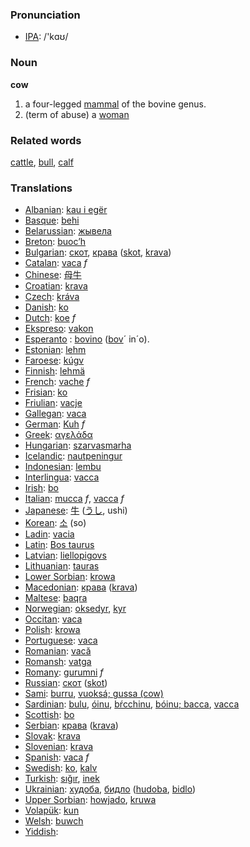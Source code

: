 === Pronunciation ===
*[[w:IPA|IPA]]: /'kɑʊ/

=== Noun ===

'''cow'''

# a four-legged [[mammal]] of the bovine genus.
# (term of abuse) a [[woman]]

=== Related words ===

[[cattle]], [[bull]], [[calf]]

=== Translations ===

*[[Albanian]]: [[kau i egër]]
*[[Basque]]: [[behi]]
*[[Belarussian]]: [[жывела]]
*[[Breton]]: [[buoc’h]]
*[[Bulgarian]]: [[скот]], [[крава]] ([[skot]], [[krava]])
*[[Catalan]]: [[vaca]] ''f''
*[[Chinese]]: [[母牛]]
*[[Croatian]]: [[krava]]
*[[Czech]]: [[kráva]]
*[[Danish]]: [[ko]]
*[[Dutch]]: [[koe]] ''f''
*[[Ekspreso]]: [[vakon]]
*[[Esperanto]] : [[bovino]] ([[bovo|bov]]´ in´o).
*[[Estonian]]: [[lehm]]
*[[Faroese]]: [[kúgv]]
*[[Finnish]]: [[lehmä]]
*[[French]]: [[vache]] ''f''
*[[Frisian]]: [[ko]]
*[[Friulian]]: [[vacje]]
*[[Gallegan]]: [[vaca]]
*[[German]]: [[Kuh]] ''f''
*[[Greek]]: [[αγελάδα]] '' ''
*[[Hungarian]]: [[szarvasmarha]]
*[[Icelandic]]: [[nautpeningur]]
*[[Indonesian]]: [[lembu]]
*[[Interlingua]]: [[vacca]]
*[[Irish]]: [[bo]]
*[[Italian]]: [[mucca]] ''f'', [[vacca]] ''f''
*[[Japanese]]: [[牛]] ([[うし]], ushi)
*[[Korean]]: [[소]] (so)
*[[Ladin]]: [[vacia]]
*[[Latin]]: [[Bos taurus]] '' ''
*[[Latvian]]: [[liellopigovs]]
*[[Lithuanian]]: [[tauras]]
*[[Lower Sorbian]]: [[krowa]]
*[[Macedonian]]: [[крава]] ([[krava]])
*[[Maltese]]: [[baqra]]
*[[Norwegian]]: [[oksedyr]], [[kyr]]
*[[Occitan]]: [[vaca]]
*[[Polish]]: [[krowa]] '' ''
*[[Portuguese]]: [[vaca]]
*[[Romanian]]: [[vacă]]
*[[Romansh]]: [[vatga]]
*[[Romany]]: [[gurumni]] ''f''
*[[Russian]]: [[скот]] ([[skot]]) '' ''
*[[Sami]]: [[burru]], [[vuoksá; gussa (cow)]]
*[[Sardinian]]: [[bulu]], [[óinu]], [[bŕcchinu]], [[bóinu; bacca]], [[vacca]]
*[[Scottish]]: [[bo]]
*[[Serbian]]: [[крава]] ([[krava]])
*[[Slovak]]: [[krava]]
*[[Slovenian]]: [[krava]]
*[[Spanish]]: [[vaca]] ''f''
*[[Swedish]]: [[ko]], [[kalv]]
*[[Turkish]]: [[sığır]], [[inek]]
*[[Ukrainian]]: [[худоба]], [[бидло]] ([[hudoba]], [[bidlo]])
*[[Upper Sorbian]]: [[howjado]], [[kruwa]]
*[[Volapük]]: [[kun]]
*[[Welsh]]: [[buwch]]
*[[Yiddish]]: [[]]